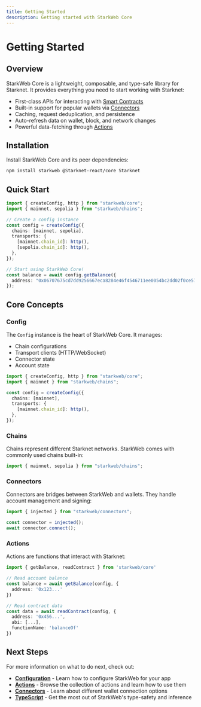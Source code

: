 ```yaml
---
title: Getting Started
description: Getting started with StarkWeb Core
---
```


# Getting Started

## Overview

StarkWeb Core is a lightweight, composable, and type-safe library for Starknet. It provides everything you need to start working with Starknet:

- First-class APIs for interacting with [Smart Contracts](https://docs.Starknet.io/documentation/architecture_and_concepts/Smart_Contracts/cairo-intro/)
- Built-in support for popular wallets via [Connectors](/core/connectors/injected)
- Caching, request deduplication, and persistence
- Auto-refresh data on wallet, block, and network changes
- Powerful data-fetching through [Actions](/core/actions/getAccount)

## Installation

Install StarkWeb Core and its peer dependencies:

```bash
npm install starkweb @Starknet-react/core Starknet
```

## Quick Start

```ts
import { createConfig, http } from "starkweb/core";
import { mainnet, sepolia } from "starkweb/chains";

// Create a config instance
const config = createConfig({
  chains: [mainnet, sepolia],
  transports: {
    [mainnet.chain_id]: http(),
    [sepolia.chain_id]: http(),
  },
});

// Start using StarkWeb Core!
const balance = await config.getBalance({
  address: "0x06707675cd7dd9256667eca8284e46f4546711ee0054bc2dd02f0ce572056cf4",
});
```

## Core Concepts

### Config

The `Config` instance is the heart of StarkWeb Core. It manages:

- Chain configurations
- Transport clients (HTTP/WebSocket)
- Connector state
- Account state

```ts
import { createConfig, http } from "starkweb/core";
import { mainnet } from "starkweb/chains";

const config = createConfig({
  chains: [mainnet],
  transports: {
    [mainnet.chain_id]: http(),
  },
});
```

### Chains

Chains represent different Starknet networks. StarkWeb comes with commonly used chains built-in:

```ts
import { mainnet, sepolia } from "starkweb/chains";
```

### Connectors

Connectors are bridges between StarkWeb and wallets. They handle account management and signing:

```ts
import { injected } from "starkweb/connectors";

const connector = injected();
await connector.connect();
```

### Actions

Actions are functions that interact with Starknet:

```ts
import { getBalance, readContract } from 'starkweb/core'

// Read account balance
const balance = await getBalance(config, {
  address: '0x123...'
})

// Read contract data
const data = await readContract(config, {
  address: '0x456...',
  abi: [...],
  functionName: 'balanceOf'
})
```

## Next Steps

For more information on what to do next, check out:

- [**Configuration**](/core/configuration/createConfig) - Learn how to configure StarkWeb for your app
- [**Actions**](/core/actions/getAccount) - Browse the collection of actions and learn how to use them
- [**Connectors**](/core/connectors/injected) - Learn about different wallet connection options
- [**TypeScript**](/typescript) - Get the most out of StarkWeb's type-safety and inference
